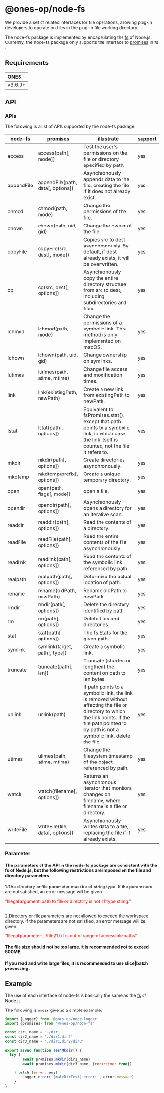 # @ones-op/node-fs

We provide a set of related interfaces for file operations, allowing plug-in developers to operate on files in the plug-in file working directory.

The node-fs package is implemented by encapsulating the [fs](https://nodejs.cn/dist/latest-v16.x/docs/api/fs.html)  of Node.js. Currently, the node-fs package only supports the interface to [promises](https://nodejs.cn/dist/latest-v16.x/docs/api/fs.html#promise-api) in fs .


## Requirements

| **ONES** |
| :------- |
| v3.6.0+  |

## API

### APIs
The following is a list of APIs supported by the node-fs package:


| node-fs             | promises          |     illustrate          |   support  |
| --------------------------- | -------------------- | ----------------------- | ----- |
|access         |access(path[, mode])               | Test the user's permissions on the file or directory specified by path.       | yes       |
|appendFile     |appendFile(path, data[, options])  | Asynchronously appends data to the file, creating the file if it does not already exist.      | yes       |
|chmod          |chmod(path, mode)                  | Change the permissions of the file.       | yes       |
|chown          |chown(path, uid, gid)              | Change the owner of the file.       | yes       |
|copyFile       |copyFile(src, dest[, mode])        | Copies src to dest asynchronously. By default, if dest already exists, it will be overwritten.       | yes       |
|cp             |cp(src, dest[, options])           | Asynchronously copy the entire directory structure from src to dest, including subdirectories and files.       | yes       |
|lchmod         |lchmod(path, mode)                 | Change the permissions of a symbolic link. This method is only implemented on macOS.       | yes       |
|lchown         |lchown(path, uid, gid)             | Change ownership on symlinks.      | yes       |
|lutimes        |lutimes(path, atime, mtime)        | Change file access and modification times.      | yes       |
|link           |link(existingPath, newPath)        | Create a new link from existingPath to newPath.       | yes       |
|lstat          |lstat(path[, options])             | Equivalent to fsPromises.stat(), except that path points to a symbolic link, in which case the link itself is counted, not the file it refers to.       | yes       |
|mkdir          |mkdir(path[, options])             | Create directories asynchronously.       | yes       |
|mkdtemp        |mkdtemp(prefix[, options])         | Create a unique temporary directory.        | yes       |
|open           |open(path, flags[, mode])          | open a file.        | yes       |
|opendir        |opendir(path[, options])           | Asynchronously opens a directory for an iterative scan.       | yes       |
|readdir        |readdir(path[, options])           | Read the contents of a directory.       | yes       |
|readFile       |readFile(path[, options])          | Read the entire contents of the file asynchronously.       | yes       |
|readlink       |readlink(path[, options])          | Read the contents of the symbolic link referenced by path.       | yes       |
|realpath       |realpath(path[, options])          | Determine the actual location of path.       | yes       |
|rename         |rename(oldPath, newPath)           | Rename oldPath to newPath.       | yes       |
|rmdir          |rmdir(path[, options])             | Delete the directory identified by path.       | yes       |
|rm             |rm(path[, options])                | Delete files and directories.       | yes       |
|stat           |stat(path[, options])              | The fs.Stats for the given path.       | yes       |
|symlink        |symlink(target, path[, type])      | Create a symbolic link.       | yes       |
|truncate       |truncate(path[, len])              | Truncate (shorten or lengthen) the content on path to len bytes.       | yes       |
|unlink         |unlink(path)                       | If path points to a symbolic link, the link is removed without affecting the file or directory to which the link points. If the file path pointed to by path is not a symbolic link, delete the file.      | yes       |
|utimes         |utimes(path, atime, mtime)         | Change the filesystem timestamp of the object referenced by path.       | yes       |
|watch          |watch(filename[, options])         | Returns an asynchronous iterator that monitors changes on filename, where filename is a file or directory.       | yes       |
|writeFile      |writeFile(file, data[, options])   | Asynchronously writes data to a file, replacing the file if it already exists.       | yes       |


### Parameter

#### The parameters of the API in the node-fs package are consistent with the fs of Node.js, but the following restrictions are imposed on the file and directory parameters

1.The directory or file parameter must be of string type. If the parameters are not satisfied, an error message will be given:

<font color= "#FF0000"> "Illegal argument: path to file or directory is not of type string." </font> <br /><br />

2.Directory or file parameters are not allowed to exceed the workspace directory. If the parameters are not satisfied, an error message will be given:

<font color= "#FF0000">  "Illegal parameter: ../file21.txt is out of range of accessible paths" </font> <br />

#### The file size should not be too large, it is recommended not to exceed 500MB.

#### If you read and write large files, it is recommended to use slice|batch processing.


## Example
The use of each interface of node-fs is basically the same as the [fs](https://nodejs.cn/dist/latest-v16.x/docs/api/fs.html) of Node.js.

The following is `mkdir` give as a simple example:

```javascript
import {Logger} from '@ones-op/node-logger'
import {promises} from '@ones-op/node-fs'

const dir1_name = './dir1'
const dir2_name = './dir1/dir2'
const dir3_name = './dir1/dir2/dir3'

export async function TestMkdir() {
  try {
        await promises.mkdir(dir1_name)
        await promises.mkdir(dir3_name, {recursive: true})

    } catch (error: any) {
        Logger.error('[makeDirTest] error:', error.message)
    }
}
```
